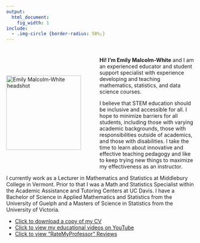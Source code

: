 ```yaml
---
output:
  html_document:
    fig_width: 1
include: 
  - .img-circle {border-radius: 50%;}
---
```


#

#

#

<img src="emily.jpg" alt="Emily Malcolm-White headshot" align="middle" class="img-circle" width="200" height="200" style="float: left; margin: 50px 50px 50px 0;">

**Hi! I'm Emily Malcolm-White** and I am an experienced educator and student support specialist with experience developing and teaching mathematics, statistics, and data science courses. 

I believe that STEM education should be inclusive and accessible for all. I hope to minimize barriers for all students, including those with varying academic backgrounds, those with responsibilities outside of academics, and those with disabilities. I take the time to learn about innovative and effective teaching pedagogy and like to keep trying new things to maximize my effectiveness as an instructor. 

I currently work as a Lecturer in Mathematics and Statistics at Middlebury College in Vermont. Prior to that I was a Math and Statistics Specialist within the Academic Assistance and Tutoring Centers at UC Davis. I have a Bachelor of Science in Applied Mathematics and Statistics from the University of Guelph and a Masters of Science in Statistics from the University of Victoria. 

- [Click to download a copy of my CV](EMW_CV.pdf)
- [Click to view my educational videos on YouTube](https://www.youtube.com/channel/UCGE_eugh_WGuQfb1T4Y35SA)
- [Click to view "RateMyProfessor" Reviews](https://www.ratemyprofessors.com/ShowRatings.jsp?tid=2068864)
